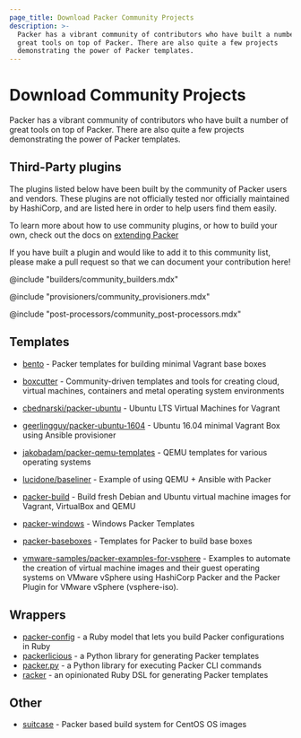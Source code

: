 ```yaml
---
page_title: Download Packer Community Projects
description: >-
  Packer has a vibrant community of contributors who have built a number of
  great tools on top of Packer. There are also quite a few projects
  demonstrating the power of Packer templates.
---
```


<!-- TODO do not merge; just testing a workflow -->

# Download Community Projects

Packer has a vibrant community of contributors who have built a number of great
tools on top of Packer. There are also quite a few projects demonstrating the
power of Packer templates.

## Third-Party plugins

The plugins listed below have been built by the community of Packer users and
vendors. These plugins are not officially tested nor officially maintained by
HashiCorp, and are listed here in order to help users find them easily.

To learn more about how to use community plugins, or how to build your own,
check out the docs on [extending Packer](https://developer.hashicorp.com/packer/docs/plugins/install-plugins)

If you have built a plugin and would like to add it to this community list,
please make a pull request so that we can document your
contribution here!

@include "builders/community_builders.mdx"

@include "provisioners/community_provisioners.mdx"

@include "post-processors/community_post-processors.mdx"

## Templates

- [bento](https://github.com/chef/bento) - Packer templates for building minimal
  Vagrant base boxes

- [boxcutter](https://github.com/boxcutter) - Community-driven templates and
  tools for creating cloud, virtual machines, containers and metal operating
  system environments

- [cbednarski/packer-ubuntu](https://github.com/cbednarski/packer-ubuntu) -
  Ubuntu LTS Virtual Machines for Vagrant

- [geerlingguy/packer-ubuntu-1604](https://github.com/geerlingguy/packer-ubuntu-1604)
  \- Ubuntu 16.04 minimal Vagrant Box using Ansible provisioner

- [jakobadam/packer-qemu-templates](https://github.com/jakobadam/packer-qemu-templates)
  \- QEMU templates for various operating systems

- [lucidone/baseliner](https://git.sr.ht/~lucidone/baseliner) - Example of using
  QEMU + Ansible with Packer

- [packer-build](https://github.com/tylert/packer-build) - Build fresh Debian
  and Ubuntu virtual machine images for Vagrant, VirtualBox and QEMU

- [packer-windows](https://github.com/joefitzgerald/packer-windows) - Windows
  Packer Templates

- [packer-baseboxes](https://github.com/taliesins/packer-baseboxes) - Templates
  for Packer to build base boxes

- [vmware-samples/packer-examples-for-vsphere](https://github.com/vmware-samples/packer-examples-for-vsphere) - Examples
  to automate the creation of virtual machine images and their guest operating systems on VMware vSphere using HashiCorp Packer
  and the Packer Plugin for VMware vSphere (vsphere-iso).

## Wrappers

- [packer-config](https://github.com/ianchesal/packer-config) - a Ruby model that lets you build Packer configurations in Ruby
- [packerlicious](https://github.com/mayn/packerlicious) - a Python library for generating Packer templates
- [packer.py](https://github.com/mayn/packer.py) - a Python library for executing Packer CLI commands
- [racker](https://github.com/aspring/racker) - an opinionated Ruby DSL for generating Packer templates

## Other

- [suitcase](https://github.com/tmclaugh/suitcase) - Packer based build system for CentOS OS images
